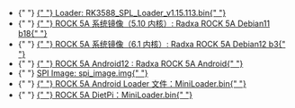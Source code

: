 
<ul>
  <li style={{ display: `${props.loader ? "block" : "none"}` }}>
    {" "}
    <a href="https://dl.radxa.com/rock5/sw/images/loader/rock-5a/rk3588_spl_loader_v1.15.113.bin">
      {" "}
      Loader: RK3588_SPL_Loader_v1.15.113.bin{" "}
    </a>
  </li>
  <li style={{ display: `${props.system_img ? "block" : "none"}` }}>
    {" "}
    <a href="https://github.com/radxa-build/rock-5a/releases/download/b18/rock-5a_debian_bullseye_kde_b18.img.xz">
      {" "}
      ROCK 5A 系统镜像（5.10 内核）: Radxa ROCK 5A Debian11 b18{" "}
    </a>
  </li>
  <li style={{ display: `${props.system_img ? "block" : "none"}` }}>
    {" "}
    <a href="https://github.com/radxa-build/rock-5a/releases/download/rsdk-b3/rock-5a_bookworm_kde_b3.output.img.xz">
      {" "}
      ROCK 5A 系统镜像（6.1 内核）: Radxa ROCK 5A Debian12 b3{" "}
    </a>
  </li>
  <li style={{ display: `${props.system_img ? "block" : "none"}` }}>
    {" "}
    <a href="https://github.com/radxa/manifests/releases/download/radxa-rock5a-20241129/Rock5A-Android12-r14-gms-20241129-gpt.zip">
      {" "}
      ROCK 5A Android12 : Radxa ROCK 5A Android{" "}
    </a>
  </li>
  <li style={{ display: `${props.spi_img ? "block" : "none"}` }}>
    {" "}
    <a
      href="https://dl.radxa.com/rock5/5a/images/rock-5a-spi-image-20230412.img"
      alt="spi image"
    >
      SPI Image: spi_image.img{" "}
    </a>
  </li>
  <li style={{ display: `${props.miniloader ? "block" : "none"}` }}>
    {" "}
    <a
      href="https://dl.radxa.com/rock5/5itx/images/MiniLoaderAll.bin"
      alt="MiniLoader"
    >
      {" "}
      ROCK 5A Android Loader 文件：MiniLoader.bin{" "}
    </a>
  </li>
  <li style={{ display: `${props.dietpi ? "block" : "none"}` }}>
    {" "}
    <a
      href="https://dietpi.com/downloads/images/DietPi_ROCK5A-ARMv8-Bookworm.img.xz"
      alt="Diet Pi"
    >
      {" "}
      ROCK 5A DietPi：MiniLoader.bin{" "}
    </a>
  </li>
</ul>
